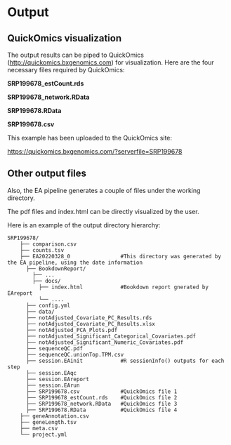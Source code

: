 # Output

## QuickOmics visualization

The output results can be piped to QuickOmics ([http://quickomics.bxgenomics.com](http://quickomics.bxgenomics.com){target="_blank"}) for visualization. Here are the four necessary files required by QuickOmics:

**SRP199678_estCount.rds**

**SRP199678_network.RData**

**SRP199678.RData**

**SRP199678.csv**

This example has been uploaded to the QuickOmics site: 

[https://quickomics.bxgenomics.com/?serverfile=SRP199678](https://quickomics.bxgenomics.com/?serverfile=SRP199678){target="_blank"}

## Other output files

Also, the EA pipeline generates a couple of files under the working directory.

The pdf files and index.html can be directly visualized by the user.

Here is an example of the output directory hierarchy:

```
SRP199678/
    ├── comparison.csv
    ├── counts.tsv
    ├── EA20220328_0                #This directory was generated by the EA pipeline, using the date information 
      ├── BookdownReport/
        ├── ...
        ├── docs/
          ├── index.html            #Bookdown report gnerated by EAreport
          └── ....
      ├── config.yml
      ├── data/
      ├── notAdjusted_Covariate_PC_Results.rds
      ├── notAdjusted_Covariate_PC_Results.xlsx
      ├── notAdjusted_PCA_Plots.pdf
      ├── notAdjusted_Significant_Categorical_Covariates.pdf
      ├── notAdjusted_Significant_Numeric_Covariates.pdf
      ├── sequenceQC.pdf
      ├── sequenceQC.unionTop.TPM.csv
      ├── session.EAinit            #R sessionInfo() outputs for each step
      ├── session.EAqc
      ├── session.EAreport
      ├── session.EArun
      ├── SRP199678.csv             #QuickOmics file 1
      ├── SRP199678_estCount.rds    #QuickOmics file 2
      ├── SRP199678_network.RData   #QuickOmics file 3
      ├── SRP199678.RData           #QuickOmics file 4
    ├── geneAnnotation.csv
    ├── geneLength.tsv
    ├── meta.csv
    └── project.yml
```
